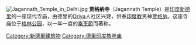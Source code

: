 {{Link style|time=2015-12-13T15:34:20+00:00}}
[[File:Jagannath_Temple_in_Delhi.jpg|thumb]]
'''贾格纳寺'''（Jagannath Temple）是[[印度|印度]][[新德里|新德里]]的一座现代寺庙，由德里的[[:en:Oriya_people|Oriya]]人社区兴建，供奉[[印度教|印度教]]男神[[:en:Jagannath|贾格纳]]。这座寺庙位于[[:en:Green_Park,_Delhi|格林公园]]，以一年一度的[[乘車節|乘車節]]而著称。

{{德里地标}}
[[Category:新德里建筑物|Category:新德里建筑物]]
[[Category:德里印度教寺庙|Category:德里印度教寺庙]]